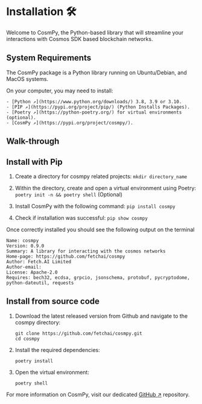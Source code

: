 # Installation 🛠️

Welcome to CosmPy, the Python-based library that will streamline your interactions with Cosmos SDK based blockchain networks.

## System Requirements

The CosmPy package is a Python library running on Ubuntu/Debian, and MacOS systems.

On your computer, you may need to install:

    - [Python ↗️](https://www.python.org/downloads/) 3.8, 3.9 or 3.10.
    - [PIP ↗️](https://pypi.org/project/pip/) (Python Installs Packages).
    - [Poetry ↗️](https://python-poetry.org/) for virtual environments (optional).
    - [CosmPy ↗️](https://pypi.org/project/cosmpy/).

## Walk-through
## Install with Pip

1. Create a directory for cosmpy related projects: `mkdir directory_name`

2. Within the directory, create and open a virtual environment using Poetry: `poetry init -n && poetry shell` (Optional)

3. Install CosmPy with the following command: `pip install cosmpy`

4. Check if installation was successful: `pip show cosmpy`

Once correctly installed you should see the following output on the terminal

```
Name: cosmpy
Version: 0.9.0
Summary: A library for interacting with the cosmos networks
Home-page: https://github.com/fetchai/cosmpy
Author: Fetch.AI Limited
Author-email:
License: Apache-2.0
Requires: bech32, ecdsa, grpcio, jsonschema, protobuf, pycryptodome, python-dateutil, requests
```

## Install from source code

1. Download the latest released version from Github and navigate to the cosmpy directory:

   ```
   git clone https://github.com/fetchai/cosmpy.git
   cd cosmpy
   ```

2. Install the required dependencies:

   ```
   poetry install
   ```

3. Open the virtual environment:

   ```
   poetry shell
   ```

For more information on CosmPy, visit our dedicated [GitHub ↗️](https://github.com/fetchai/cosmpy) repository.
